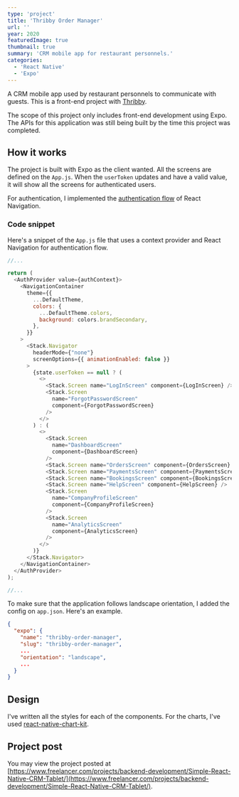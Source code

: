 ```yaml
---
type: 'project'
title: 'Thribby Order Manager'
url: ''
year: 2020
featuredImage: true
thumbnail: true
summary: 'CRM mobile app for restaurant personnels.'
categories:
  - 'React Native'
  - 'Expo'
---
```


A CRM mobile app used by restaurant personnels to communicate with guests. This is a front-end project with [Thribby](http://thribby.com).

The scope of this project only includes front-end development using Expo. The APIs for this application was still being built by the time this project was completed.

## How it works

The project is built with Expo as the client wanted. All the screens are defined on the `App.js`. When the `userToken` updates and have a valid value, it will show all the screens for authenticated users.

For authentication, I implemented the [authentication flow](https://reactnavigation.org/docs/auth-flow/) of React Navigation.

### Code snippet

Here's a snippet of the `App.js` file that uses a context provider and React Navigation for authentication flow.

```javascript:App.js
//...

return (
  <AuthProvider value={authContext}>
    <NavigationContainer
      theme={{
        ...DefaultTheme,
        colors: {
          ...DefaultTheme.colors,
          background: colors.brandSecondary,
        },
      }}
    >
      <Stack.Navigator
        headerMode={"none"}
        screenOptions={{ animationEnabled: false }}
      >
        {state.userToken == null ? (
          <>
            <Stack.Screen name="LogInScreen" component={LogInScreen} />
            <Stack.Screen
              name="ForgotPasswordScreen"
              component={ForgotPasswordScreen}
            />
          </>
        ) : (
          <>
            <Stack.Screen
              name="DashboardScreen"
              component={DashboardScreen}
            />
            <Stack.Screen name="OrdersScreen" component={OrdersScreen} />
            <Stack.Screen name="PaymentsScreen" component={PaymentsScreen} />
            <Stack.Screen name="BookingsScreen" component={BookingsScreen} />
            <Stack.Screen name="HelpScreen" component={HelpScreen} />
            <Stack.Screen
              name="CompanyProfileScreen"
              component={CompanyProfileScreen}
            />
            <Stack.Screen
              name="AnalyticsScreen"
              component={AnalyticsScreen}
            />
          </>
        )}
      </Stack.Navigator>
    </NavigationContainer>
  </AuthProvider>
);

//...
```

To make sure that the application follows landscape orientation, I added the config on `app.json`.
Here's an example.

```json:app.json
{
  "expo": {
    "name": "thribby-order-manager",
    "slug": "thribby-order-manager",
    ...
    "orientation": "landscape",
    ...
  }
}
```

## Design

I've written all the styles for each of the components. For the charts, I've used [react-native-chart-kit](https://www.npmjs.com/package/react-native-chart-kit).

## Project post

You may view the project posted at [https://www.freelancer.com/projects/backend-development/Simple-React-Native-CRM-Tablet/](https://www.freelancer.com/projects/backend-development/Simple-React-Native-CRM-Tablet/).
